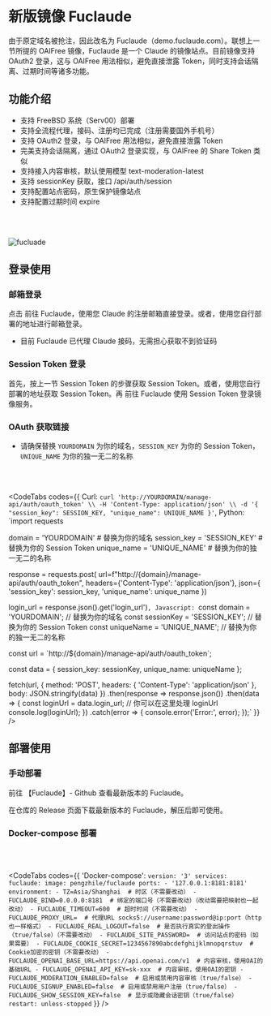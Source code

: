 <br></br>


# 新版镜像 Fuclaude

由于原定域名被抢注，因此改名为 Fuclaude（<Link href='https://demo.fuclaude.com/' target='_blank' className='text-blue-500'>demo.fuclaude.com</Link>）。联想上一节所提的 OAIFree 镜像，Fuclaude 是一个 Claude 的镜像站点。目前镜像支持 OAuth2 登录，这与 OAIFree 用法相似，避免直接泄露 Token，同时支持会话隔离、过期时间等诸多功能。

## 功能介绍

- 支持 FreeBSD 系统（Serv00）部署
- 支持全流程代理，接码、注册均已完成（注册需要国外手机号）
- 支持 OAuth2 登录，与 OAIFree 用法相似，避免直接泄露 Token
- 完美支持会话隔离，通过 OAuth2 登录实现，与 OAIFree 的 Share Token 类似
- 支持接入内容审核，默认使用模型 text-moderation-latest
- 支持 sessionKey 获取，接口 /api/auth/session
- 支持配置站点密码，原生保护镜像站点
- 支持配置过期时间 expire

<br></br>

<Image src='/fuclaude.png' width={1206} height={708} alt='fucluade'/>

## 登录使用

### 邮箱登录

点击 <Link href='https://demo.fuclaude.com/' target='_blank' className='text-blue-500'>前往 Fuclaude</Link>，使用您 Claude 的注册邮箱直接登录。或者，使用您自行部署的地址进行邮箱登录。

- 目前 Fuclaude 已代理 Claude 接码，无需担心获取不到验证码

### Session Token 登录

首先，按上一节 Session Token 的步骤获取 Session Token。或者，使用您自行部署的地址获取 Session Token。再 <Link href='https://demo.fuclaude.com/' target='_blank' className='text-blue-500'>前往 Fuclaude</Link> 使用 Session Token 登录镜像服务。

### OAuth 获取链接

- 请确保替换 `YOURDOMAIN` 为你的域名，`SESSION_KEY` 为你的 Session Token，`UNIQUE_NAME` 为你的独一无二的名称

<br></br>

<CodeTabs
  codes={{
    Curl: `curl 'http://YOURDOMAIN/manage-api/auth/oauth_token' \\
    -H 'Content-Type: application/json' \\
    -d '{
        "session_key": SESSION_KEY,
        "unique_name": UNIQUE_NAME
    }'`,
    Python: `import requests

domain = 'YOURDOMAIN'  # 替换为你的域名
session_key = 'SESSION_KEY'  # 替换为你的 Session Token
unique_name = 'UNIQUE_NAME'  # 替换为你的独一无二的名称

response = requests.post(
    url=f"http://{domain}/manage-api/auth/oauth_token",
    headers={'Content-Type': 'application/json'},
    json={
        'session_key': session_key,
        'unique_name': unique_name
    })

login_url = response.json().get('login_url')`,
    Javascript: `const domain = 'YOURDOMAIN';  // 替换为你的域名
const sessionKey = 'SESSION_KEY';  // 替换为你的 Session Token
const uniqueName = 'UNIQUE_NAME';  // 替换为你的独一无二的名称

const url = \`http://\${domain}/manage-api/auth/oauth_token\`;

const data = {
    session_key: sessionKey,
    unique_name: uniqueName
};

fetch(url, {
    method: 'POST',
    headers: {
        'Content-Type': 'application/json'
    },
    body: JSON.stringify(data)
})
.then(response => response.json())
.then(data => {
    const loginUrl = data.login_url;
    // 你可以在这里处理 loginUrl
    console.log(loginUrl);
})
.catch(error => {
    console.error('Error:', error);
});`
  }}
/>

## 部署使用

### 手动部署

前往 <Link href='https://github.com/wozulong/fuclaude/' target='_blank' className='text-blue-500'>【Fuclaude】- Github</Link> 查看最新版本的 Fuclaude。

在仓库的 Release 页面下载最新版本的 Fuclaude，解压后即可使用。

### Docker-compose 部署

<br></br>

<CodeTabs
  codes={{
    'Docker-compose': `version: '3'
services:
  fuclaude:
    image: pengzhile/fuclaude
    ports:
      - '127.0.0.1:8181:8181'
    environment:
      - TZ=Asia/Shanghai  # 时区（不需要改动）
      - FUCLAUDE_BIND=0.0.0.0:8181  # 绑定的端口号（不需要改动）（改动需要把映射也一起改动）
      - FUCLAUDE_TIMEOUT=600  # 超时时间（不需要改动）
      - FUCLAUDE_PROXY_URL=  # 代理URL socks5://username:password@ip:port（http也一样格式）
      - FUCLAUDE_REAL_LOGOUT=false  # 是否执行真实的登出操作（true/false）（不需要改动）
      - FUCLAUDE_SITE_PASSWORD=  # 访问站点的密码（如果需要）
      - FUCLAUDE_COOKIE_SECRET=1234567890abcdefghijklmnopqrstuv  # Cookie加密的密钥（不需要改动）
      - FUCLAUDE_OPENAI_BASE_URL=https://api.openai.com/v1  # 内容审核，使用OAI的基础URL
      - FUCLAUDE_OPENAI_API_KEY=sk-xxx  # 内容审核，使用OAI的密钥
      - FUCLAUDE_MODERATION_ENABLED=false  # 启用或禁用内容审核（true/false）
      - FUCLAUDE_SIGNUP_ENABLED=false  # 启用或禁用用户注册（true/false）
      - FUCLAUDE_SHOW_SESSION_KEY=false  # 显示或隐藏会话密钥（true/false）
    restart: unless-stopped`
  }}
/>